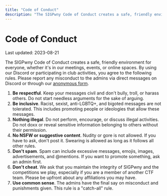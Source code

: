 ```yaml
---
title: "Code of Conduct"
description: "The SIGPwny Code of Conduct creates a safe, friendly environment for everyone, whether it's in our meetings, events, or online spaces."
---
```


# Code of Conduct
Last updated: 2023-08-21

The SIGPwny Code of Conduct creates a safe, friendly environment for everyone, whether it's in our meetings, events, or online spaces. By using our Discord or participating in club activities, you agree to the following rules. Please report any misconduct to the admins via direct messages on Discord or through our [anonymous form](/report).

1. **Be respectful**. Keep your messages civil and don't bully, troll, or harass others. Do not start needless arguments for the sake of arguing.
2. **Be inclusive**. Racist, sexist, anti-LGBTQ+, and bigoted messages are not tolerated. This includes promoting people or ideologies that allow these messages.
3. **Nothing illegal**. Do not perform, encourage, or discuss illegal activities. Do not doxx or reveal sensitive information belonging to others without their permission.
4. **No NSFW or suggestive content**. Nudity or gore is not allowed. If you have to ask, don't post it. Swearing is allowed as long as it follows all other rules.
5. **Don't spam**. Spam can include excessive messages, emojis, images, advertisements, and @mentions. If you want to promote something, ask an admin first.
6. **Don't cheat**. We ask that you maintain the integrity of SIGPwny and the competitions we play, especially if you are a member of another CTF team. Please be upfront about any affiliations you may have.
7. **Use common sense**. The admins have the final say on misconduct and punishments given. This rule is a "catch-all" rule.
